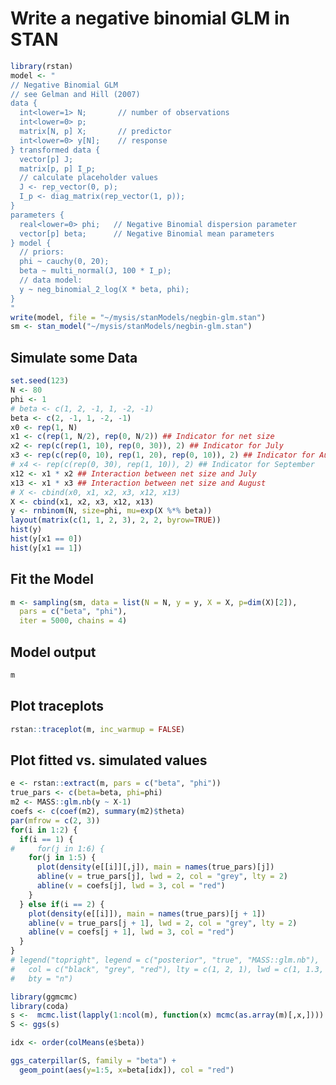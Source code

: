 # Write a negative binomial GLM in STAN

```r
library(rstan)
model <- "
// Negative Binomial GLM
// see Gelman and Hill (2007)
data {
  int<lower=1> N;       // number of observations
  int<lower=0> p;
  matrix[N, p] X;       // predictor
  int<lower=0> y[N];    // response
} transformed data {
  vector[p] J;
  matrix[p, p] I_p;
  // calculate placeholder values
  J <- rep_vector(0, p);
  I_p <- diag_matrix(rep_vector(1, p));
}
parameters {
  real<lower=0> phi;   // Negative Binomial dispersion parameter
  vector[p] beta;      // Negative Binomial mean parameters
} model {
  // priors:
  phi ~ cauchy(0, 20);
  beta ~ multi_normal(J, 100 * I_p);
  // data model:
  y ~ neg_binomial_2_log(X * beta, phi);
}
"
write(model, file = "~/mysis/stanModels/negbin-glm.stan")
sm <- stan_model("~/mysis/stanModels/negbin-glm.stan")
```

## Simulate some Data

```r
set.seed(123)
N <- 80
phi <- 1
# beta <- c(1, 2, -1, 1, -2, -1)
beta <- c(2, -1, 1, -2, -1)
x0 <- rep(1, N)
x1 <- c(rep(1, N/2), rep(0, N/2)) ## Indicator for net size
x2 <- rep(c(rep(1, 10), rep(0, 30)), 2) ## Indicator for July
x3 <- rep(c(rep(0, 10), rep(1, 20), rep(0, 10)), 2) ## Indicator for August
# x4 <- rep(c(rep(0, 30), rep(1, 10)), 2) ## Indicator for September
x12 <- x1 * x2 ## Interaction between net size and July
x13 <- x1 * x3 ## Interaction between net size and August
# X <- cbind(x0, x1, x2, x3, x12, x13)
X <- cbind(x1, x2, x3, x12, x13)
y <- rnbinom(N, size=phi, mu=exp(X %*% beta))
layout(matrix(c(1, 1, 2, 3), 2, 2, byrow=TRUE))
hist(y)
hist(y[x1 == 0])
hist(y[x1 == 1])
```

## Fit the Model

```r
m <- sampling(sm, data = list(N = N, y = y, X = X, p=dim(X)[2]),
  pars = c("beta", "phi"),
  iter = 5000, chains = 4)
```

## Model output
```r
m
```

## Plot traceplots
```r
rstan::traceplot(m, inc_warmup = FALSE)
```

## Plot fitted vs. simulated values

```r
e <- rstan::extract(m, pars = c("beta", "phi"))
true_pars <- c(beta=beta, phi=phi)
m2 <- MASS::glm.nb(y ~ X-1)
coefs <- c(coef(m2), summary(m2)$theta)
par(mfrow = c(2, 3))
for(i in 1:2) {
  if(i == 1) {
#     for(j in 1:6) {
    for(j in 1:5) {
      plot(density(e[[i]][,j]), main = names(true_pars)[j])
      abline(v = true_pars[j], lwd = 2, col = "grey", lty = 2)
      abline(v = coefs[j], lwd = 3, col = "red")
    }
  } else if(i == 2) {
    plot(density(e[[i]]), main = names(true_pars)[j + 1])
    abline(v = true_pars[j + 1], lwd = 2, col = "grey", lty = 2)
    abline(v = coefs[j + 1], lwd = 3, col = "red")
  }
}
# legend("topright", legend = c("posterior", "true", "MASS::glm.nb"),
#   col = c("black", "grey", "red"), lty = c(1, 2, 1), lwd = c(1, 1.3, 3),
#   bty = "n")
```


```r
library(ggmcmc)
library(coda)
s <-  mcmc.list(lapply(1:ncol(m), function(x) mcmc(as.array(m)[,x,])))
S <- ggs(s)

idx <- order(colMeans(e$beta))

ggs_caterpillar(S, family = "beta") + 
  geom_point(aes(y=1:5, x=beta[idx]), col = "red")
```

